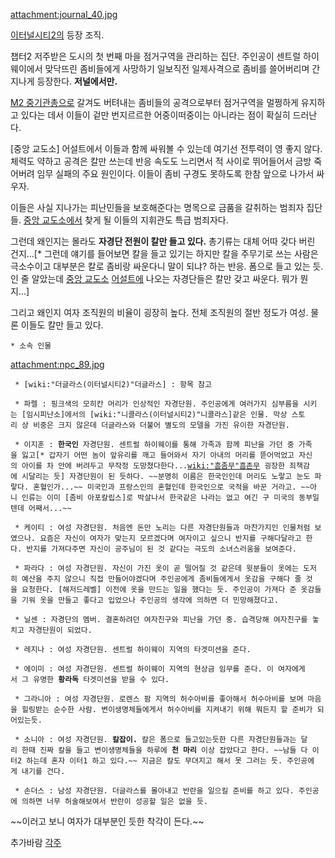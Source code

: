 attachment:journal_40.jpg 

[[이터널시티2]]의 등장 조직.

챕터2 저주받은 도시의 첫 번째 마을 점거구역을 관리하는 집단.
주인공이 센트럴 하이웨이에서 맞닥뜨린 좀비들에게 사망하기 일보직전 일제사격으로 좀비를 쓸어버리며 간지나게 등장한다. '''저널에서만.'''

[[M2 중기관총]]으로 갈겨도 버텨내는 좀비들의 공격으로부터 점거구역을 멀쩡하게 유지하고 있다는 데서 이들이 겉만 번지르르한 어중이떠중이는 아니라는 점이 확실히 드러난다.

[중앙 교도소] 어설트에서 이들과 함께 싸워볼 수 있는데 여기선 전투력이 영 좋지 않다. 체력도 약하고 공격은 칼만 쓰는데 반응 속도도 느리면서 적 사이로 뛰어들어서 금방 죽어버려 임무 실패의 주요 원인이다. 이들이 좀비 구경도 못하도록 한참 앞으로 나가서 싸우자.

이들은 사실 지나가는 피난민들을 보호해준다는 명목으로 금품을 갈취하는 범죄자 집단들. [[중앙 교도소]]에서 찾게 될 이들의 지휘관도 특급 범죄자다.

그런데 왜인지는 몰라도 '''자경단 전원이 칼만 들고 있다.''' 총기류는 대체 어따 갖다 버린 건지...[* 그런데 얘기를 들어보면 칼을 들고 있기는 하지만 칼을 주무기로 쓰는 사람은 극소수이고 대부분은 칼로 좀비랑 싸운다니 말이 되냐? 하는 반응. 폼으로 들고 있는 듯. 인 줄 알았는데 [[중앙 교도소]] [[어설트]]에 나오는 자경단들은 칼만 갖고 싸운다. 뭐가 뭔지...]

그리고 왜인지 여자 조직원의 비율이 굉장히 높다. 전체 조직원의 절반 정도가 여성. 물론 이들도 칼만 들고 있다. 
 * 소속 인물

attachment:npc_89.jpg
  * [wiki:"더글라스(이터널시티2)"더글라스] : 항목 참고

  * 파렐 : 핑크색의 모히칸 머리가 인상적인 자경단원. 주인공에게 여러가지 심부름을 시키는 [임시피난소]에서의 [wiki:"니콜라스(이터널시티2)"니콜라스]같은 인물. 막상 스토리 상 비중은 크지 않은데 더글라스와 더불어 별도의 모델을 가진 유이한 자경단원. 

  * 이지훈 : '''한국인''' 자경단원. 센트럴 하이웨이를 통해 가족과 함께 피난을 가던 중 가족을 잃고[* 갑자기 어떤 놈이 앞유리를 깨고 들어와서 자기 아내의 머리를 뜯어먹었고 자신의 아이를 차 안에 버려두고 무작정 도망쳤다한다...[[wiki:"흠좀무"흠존무]] 굉장한 죄책감에 시달리는 듯] 자경단원이 된 듯하다. ~~분명히 이름은 한국인인데 머리도 노랗고 눈도 파랗다. 혼혈인가...~~ 미국인과 프랑스인의 혼혈인데 한국인으로 국적을 바꾼 거라고. ~~아니 인류는 이미 [좀비 아포칼립스]로 박살나서 한국같은 나라는 없고 여긴 구 미국의 동부일텐데 어째서...~~ 

  * 케이티 : 여성 자경단원. 처음엔 돈만 노리는 다른 자경단원들과 마찬가지인 인물처럼 보였으나. 요즘은 자신이 여자가 맞는지 모르겠다며 여자이고 싶으니 반지를 구해다달라고 한다. 반지를 가져다주면 자신이 공주님이 된 것 같다는 극도의 소녀스러움을 보여준다. 

  * 파라다 : 여성 자경단원. 자신이 가진 옷이 곧 떨어질 것 같은데 윗분들이 옷에는 도저히 예산을 주지 않으니 직접 만들어야겠다며 주인공에게 좀비들에게서 옷감을 구해다 줄 것을 요청한다. [해저드레벨] 이전에 옷을 만드는 일을 했다는 듯. 주인공이 가져다 준 옷감들을 기워 옷을 만들고 좋다고 입었으나 주인공의 생각에 의하면 더 민망해졌다고.

  * 닐센 : 자경단의 멤버. 결혼하려던 여자친구와 피난을 가던 중. 습격당해 여자친구를 놓치고 자경단원이 되었다.

  * 레지나 : 여성 자경단원. 센트럴 하이웨이 지역의 타겟미션을 준다.

  * 에이미 : 여성 자경단원. 센트럴 하이웨이 지역의 현상금 임무를 준다. 이 여자에게서 그 유명한 '''황라독''' 타겟미션을 받을 수 있다.

  * 그라니아 : 여성 자경단원. 로렌스 팜 지역의 허수아비를 좋아해서 허수아비를 보며 마음을 힐링받는 순수한 사람. 변이생명체들에게서 허수아비를 지켜내기 위해 뭐든지 할 준비가 되어있는듯.

  * 소니아 : 여성 자경단원. '''칼잡이.''' 칼은 폼으로 들고있는듯한 다른 자경단원들과는 달리 한때 진짜 칼을 들고 변이생명체들을 하루에 '''천 마리''' 이상 잡았다고 한다. ~~남들 다 이터2 하는데 혼자 이터1 하고 있다.~~ 지금은 칼도 무뎌지고 해서 못 그러는 듯. 주인공에게 내기를 건다.

  * 손더스 : 남성 자경단원. 더글라스를 몰아내고 반란을 일으킬 준비를 하고 있다. 주인공에 의하면 너무 허술해보여서 반란이 성공할 일은 없을 듯.

~~이러고 보니 여자가 대부분인 듯한 착각이 든다.~~

추가바람
[[각주]]
